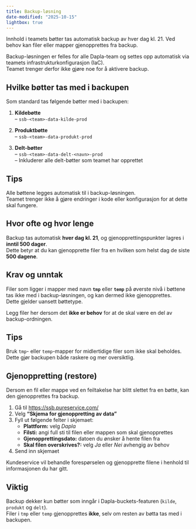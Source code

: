 ```yaml
---
title: Backup-løsning
date-modified: "2025-10-15"
lightbox: true
---
```


Innhold i teamets bøtter tas automatisk backup av hver dag kl. 21. Ved behov kan filer eller mapper gjenopprettes fra backup.

Backup-løsningen er felles for alle Dapla-team og settes opp automatisk via teamets infrastrukturkonfigurasjon (IaC).  
Teamet trenger derfor ikke gjøre noe for å aktivere backup.

## Hvilke bøtter tas med i backupen

Som standard tas følgende bøtter med i backupen:

1. **Kildebøtte**  
   – `ssb-<team>-data-kilde-prod`

2. **Produktbøtte**  
   – `ssb-<team>-data-produkt-prod`

3. **Delt-bøtter**  
   – `ssb-<team>-data-delt-<navn>-prod`  
   – Inkluderer alle delt-bøtter som teamet har opprettet

::: {.callout-tip}
## Tips
Alle bøttene legges automatisk til i backup-løsningen.  
Teamet trenger ikke å gjøre endringer i kode eller konfigurasjon for at dette skal fungere.
:::

## Hvor ofte og hvor lenge

Backup tas automatisk **hver dag kl. 21**, og gjenopprettingspunkter lagres i **inntil 500 dager**.  
Dette betyr at du kan gjenopprette filer fra en hvilken som helst dag de siste **500 dagene**.

## Krav og unntak

Filer som ligger i mapper med navn **`tmp`** eller **`temp`** på øverste nivå i bøttene tas ikke med i backup-løsningen, og kan dermed ikke gjenopprettes.  
Dette gjelder uansett bøttetype.

Legg filer her dersom det **ikke er behov** for at de skal være en del av backup-ordningen.

::: {.callout-tip}
## Tips
Bruk `tmp`- eller `temp`-mapper for midlertidige filer som ikke skal beholdes.  
Dette gjør backupen både raskere og mer oversiktlig.
:::

## Gjenoppretting (restore)

Dersom en fil eller mappe ved en feiltakelse har blitt slettet fra en bøtte, kan den gjenopprettes fra backup.

1. Gå til [https://ssb.pureservice.com/](https://ssb.pureservice.com/)  
2. Velg **“Skjema for gjenoppretting av data”**  
3. Fyll ut følgende felter i skjemaet:  
   - **Plattform:** velg *Dapla*  
   - **Filsti:** angi full sti til filen eller mappen som skal gjenopprettes  
   - **Gjenopprettingsdato:** datoen du ønsker å hente filen fra  
   - **Skal filen overskrives?:** velg *Ja* eller *Nei* avhengig av behov  
4. Send inn skjemaet

Kundeservice vil behandle forespørselen og gjenopprette filene i henhold til informasjonen du har gitt.

::: {.callout-warning}
## Viktig
Backup dekker kun bøtter som inngår i Dapla-buckets-featuren (`kilde`, `produkt` og `delt`).  
Filer i `tmp` eller `temp` gjenopprettes **ikke**, selv om resten av bøtta tas med i backupen.
:::